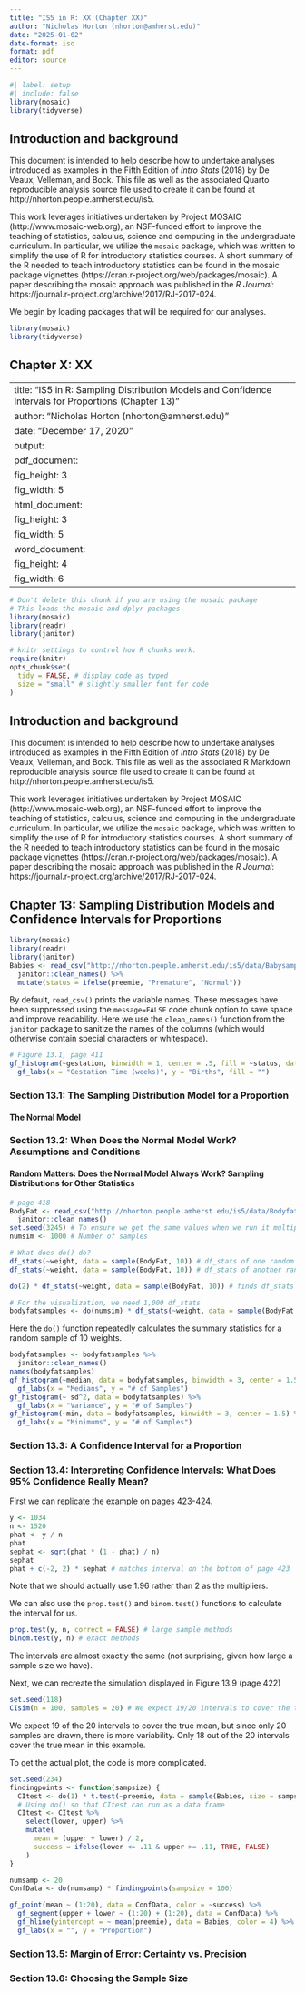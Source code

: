 ```yaml
---
title: "IS5 in R: XX (Chapter XX)"
author: "Nicholas Horton (nhorton@amherst.edu)"
date: "2025-01-02"
date-format: iso
format: pdf
editor: source
---
```


```r
#| label: setup
#| include: false
library(mosaic)   
library(tidyverse)
```


## Introduction and background 

This document is intended to help describe how to undertake analyses introduced as examples in the Fifth Edition of *Intro Stats* (2018) by De Veaux, Velleman, and Bock.
This file as well as the associated Quarto reproducible analysis source file used to create it can be found at http://nhorton.people.amherst.edu/is5.

This work leverages initiatives undertaken by Project MOSAIC (http://www.mosaic-web.org), an NSF-funded effort to improve the teaching of statistics, calculus, science and computing in the undergraduate curriculum.
In particular, we utilize the `mosaic` package, which was written to simplify the use of R for introductory statistics courses.
A short summary of the R needed to teach introductory statistics can be found in the mosaic package vignettes (https://cran.r-project.org/web/packages/mosaic).
A paper describing the mosaic approach was published in the *R Journal*: https://journal.r-project.org/archive/2017/RJ-2017-024.

We begin by loading packages that will be required for our analyses.

```r
library(mosaic)
library(tidyverse)
```

## Chapter X: XX

---
title: "IS5 in R: Sampling Distribution Models and Confidence Intervals for Proportions (Chapter 13)"
author: "Nicholas Horton (nhorton@amherst.edu)"
date: "December 17, 2020"
output: 
  pdf_document:
    fig_height: 3
    fig_width: 5
  html_document:
    fig_height: 3
    fig_width: 5
  word_document:
    fig_height: 4
    fig_width: 6
---


```r
# Don't delete this chunk if you are using the mosaic package
# This loads the mosaic and dplyr packages
library(mosaic)
library(readr)
library(janitor)
```

```r
# knitr settings to control how R chunks work.
require(knitr)
opts_chunk$set(
  tidy = FALSE, # display code as typed
  size = "small" # slightly smaller font for code
)
```

## Introduction and background 

This document is intended to help describe how to undertake analyses introduced as examples in the Fifth Edition of *Intro Stats* (2018) by De Veaux, Velleman, and Bock.
This file as well as the associated R Markdown reproducible analysis source file used to create it can be found at http://nhorton.people.amherst.edu/is5.

This work leverages initiatives undertaken by Project MOSAIC (http://www.mosaic-web.org), an NSF-funded effort to improve the teaching of statistics, calculus, science and computing in the undergraduate curriculum.
In particular, we utilize the `mosaic` package, which was written to simplify the use of R for introductory statistics courses.
A short summary of the R needed to teach introductory statistics can be found in the mosaic package vignettes (https://cran.r-project.org/web/packages/mosaic).
A paper describing the mosaic approach was published in the *R Journal*: https://journal.r-project.org/archive/2017/RJ-2017-024.

## Chapter 13: Sampling Distribution Models and Confidence Intervals for Proportions

```r
library(mosaic)
library(readr)
library(janitor)
Babies <- read_csv("http://nhorton.people.amherst.edu/is5/data/Babysamp_98.csv") %>%
  janitor::clean_names() %>%
  mutate(status = ifelse(preemie, "Premature", "Normal"))
```

By default, `read_csv()` prints the variable names.
These messages have been suppressed using the `message=FALSE` code chunk option to save space and improve readability. 
Here we use the `clean_names()` function from the `janitor` package to sanitize the names of the columns (which would otherwise contain special characters or whitespace).   

```r
# Figure 13.1, page 411
gf_histogram(~gestation, binwidth = 1, center = .5, fill = ~status, data = Babies) %>%
  gf_labs(x = "Gestation Time (weeks)", y = "Births", fill = "")
```

### Section 13.1: The Sampling Distribution Model for a Proportion

#### The Normal Model

### Section 13.2: When Does the Normal Model Work? Assumptions and Conditions

#### Random Matters: Does the Normal Model Always Work? Sampling Distributions for Other Statistics

```r
# page 418
BodyFat <- read_csv("http://nhorton.people.amherst.edu/is5/data/Bodyfat.csv") %>%
  janitor::clean_names()
set.seed(3245) # To ensure we get the same values when we run it multiple times
numsim <- 1000 # Number of samples

# What does do() do?
df_stats(~weight, data = sample(BodyFat, 10)) # df_stats of one random sample of 10
df_stats(~weight, data = sample(BodyFat, 10)) # df_stats of another random sample

do(2) * df_stats(~weight, data = sample(BodyFat, 10)) # finds df_stats twice

# For the visualization, we need 1,000 df_stats
bodyfatsamples <- do(numsim) * df_stats(~weight, data = sample(BodyFat, 10))
```

Here the `do()` function repeatedly calculates the summary statistics for a random sample of 10 weights. 

```r
bodyfatsamples <- bodyfatsamples %>%
  janitor::clean_names()
names(bodyfatsamples)
gf_histogram(~median, data = bodyfatsamples, binwidth = 3, center = 1.5) %>%
  gf_labs(x = "Medians", y = "# of Samples")
gf_histogram(~ sd^2, data = bodyfatsamples) %>%
  gf_labs(x = "Variance", y = "# of Samples")
gf_histogram(~min, data = bodyfatsamples, binwidth = 3, center = 1.5) %>%
  gf_labs(x = "Minimums", y = "# of Samples")
```

### Section 13.3: A Confidence Interval for a Proportion




### Section 13.4: Interpreting Confidence Intervals: What Does 95% Confidence Really Mean?

First we can replicate the example on pages 423-424.

```r
y <- 1034
n <- 1520
phat <- y / n
phat
sephat <- sqrt(phat * (1 - phat) / n)
sephat
phat + c(-2, 2) * sephat # matches interval on the bottom of page 423
```

Note that we should actually use 1.96 rather than 2 as the multipliers.

We can also use the `prop.test()` and `binom.test()` functions to calculate the interval for us.

```r
prop.test(y, n, correct = FALSE) # large sample methods
binom.test(y, n) # exact methods
```

The intervals are almost exactly the same (not surprising, given how large a sample size we have).

Next, we can recreate the simulation displayed in Figure 13.9 (page 422)
```r
set.seed(118)
CIsim(n = 100, samples = 20) # We expect 19/20 intervals to cover the true mean
```

We expect 19 of the 20 intervals to cover the true mean, but since only 20 samples are drawn, there is more variability. Only 18 out of the 20 intervals cover the true mean in this example.  

To get the actual plot, the code is more complicated.  

```r
set.seed(234)
findingpoints <- function(sampsize) {
  CItest <- do(1) * t.test(~preemie, data = sample(Babies, size = sampsize))
  # Using do() so that CItest can run as a data frame
  CItest <- CItest %>%
    select(lower, upper) %>%
    mutate(
      mean = (upper + lower) / 2,
      success = ifelse(lower <= .11 & upper >= .11, TRUE, FALSE)
    )
}

numsamp <- 20
ConfData <- do(numsamp) * findingpoints(sampsize = 100)

gf_point(mean ~ (1:20), data = ConfData, color = ~success) %>%
  gf_segment(upper + lower ~ (1:20) + (1:20), data = ConfData) %>%
  gf_hline(yintercept = ~ mean(preemie), data = Babies, color = 4) %>%
  gf_labs(x = "", y = "Proportion")
```


### Section 13.5: Margin of Error: Certainty vs. Precision

### Section 13.6: Choosing the Sample Size
